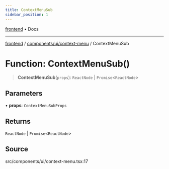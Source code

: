 ```yaml
---
title: ContextMenuSub
sidebar_position: 1
---
```


[frontend](../../../..) • Docs

***

[frontend](../../../..) / [components/ui/context-menu](..) / ContextMenuSub

# Function: ContextMenuSub()

> **ContextMenuSub**(`props`): `ReactNode` \| `Promise`\<`ReactNode`\>

## Parameters

• **props**: `ContextMenuSubProps`

## Returns

`ReactNode` \| `Promise`\<`ReactNode`\>

## Source

src/components/ui/context-menu.tsx:17

